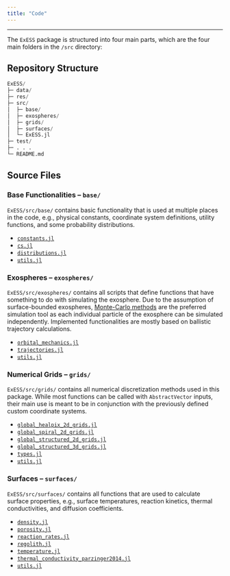 ```yaml
---
title: "Code"
---
```


---


The `ExESS` package is structured into four main parts, which are the four main folders in the `/src` directory:

## Repository Structure

```jl
ExESS/  
├─ data/  
├─ res/  
├─ src/  
│  ├─ base/  
│  ├─ exospheres/  
│  ├─ grids/  
│  ├─ surfaces/  
│  └─ ExESS.jl  
├─ test/  
├─ . . .  
└─ README.md  
```

## Source Files

### Base Functionalities -- `base/` 
`ExESS/src/base/` contains basic functionality that is used at multiple places in the code, e.g., physical constants, coordinate system definitions, utility functions, and some probability distributions.

* [`constants.jl`](/api/base/constants.qmd)  
* [`cs.jl`](/api/base/cs.qmd)
* [`distributions.jl`](/api/base/distributions.qmd)
* [`utils.jl`](/api/base/utility.qmd)

### Exospheres -- `exospheres/`
`ExESS/src/exospheres/` contains all scripts that define functions that have something to do with simulating the exosphere. Due to the assumption of surface-bounded exospheres, [Monte-Carlo methods](https://en.wikipedia.org/wiki/Monte_Carlo_method) are the preferred simulation tool as each individual particle of the exosphere can be simulated independently. Implemented functionalities are mostly based on ballistic trajectory calculations.

* [`orbital_mechanics.jl`](/api/exospheres/orbital_mechanics.qmd)
* [`trajectories.jl`]()
* [`utils.jl`]()

### Numerical Grids -- `grids/`
`ExESS/src/grids/` contains all numerical discretization methods used in this package. While most functions can be called with `AbstractVector` inputs, their main use is meant to be in conjunction with the previously defined custom coordinate systems.

* [`global_healpix_2d_grids.jl`]()  
* [`global_spiral_2d_grids.jl`]()  
* [`global_structured_2d_grids.jl`]()  
* [`global_structured_3d_grids.jl`]()  
* [`types.jl`]()  
* [`utils.jl`]()  

### Surfaces -- `surfaces/`
`ExESS/src/surfaces/` contains all functions that are used to calculate surface properties, e.g., surface temperatures, reaction kinetics, thermal conductivities, and diffusion coefficients.

* [`density.jl`]()  
* [`porosity.jl`]()  
* [`reaction_rates.jl`]()  
* [`regolith.jl`]()  
* [`temperature.jl`]()  
* [`thermal_conductivity_parzinger2014.jl`]()  
* [`utils.jl`]()  